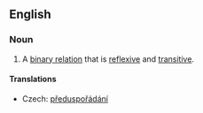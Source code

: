==English==
{{wikipedia}}
===Noun===
{{en-noun}}

# {{mathematics}} A [[binary relation]] that is [[reflexive]] and [[transitive]].

====Translations====
{{trans-top|binary relation}}
*Czech: [[předuspořádání]] {{n}}
{{trans-mid}}
{{trans-bottom}}
